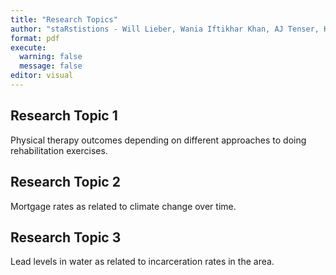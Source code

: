 ```yaml
---
title: "Research Topics"
author: "staRstistions - Will Lieber, Wania Iftikhar Khan, AJ Tenser, Kami Akala"
format: pdf
execute: 
  warning: false
  message: false
editor: visual
---
```


## Research Topic 1

Physical therapy outcomes depending on different approaches to doing rehabilitation exercises.

\pagebreak

## Research Topic 2

Mortgage rates as related to climate change over time.

\pagebreak

## Research Topic 3

Lead levels in water as related to incarceration rates in the area.
